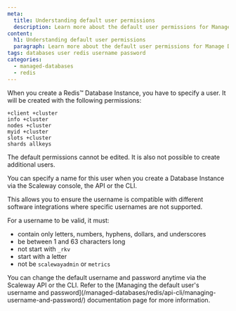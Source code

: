 ```yaml
---
meta:
  title: Understanding default user permissions
  description: Learn more about the default user permissions for Manage Database for Redis™
content:
  h1: Understanding default user permissions
  paragraph: Learn more about the default user permissions for Manage Database for Redis™
tags: databases user redis username password
categories:
  - managed-databases
  - redis
---
```


When you create a Redis™ Database Instance, you have to specify a user. It will be created with the following permissions:

```
+client +cluster
info +cluster
nodes +cluster
myid +cluster
slots +cluster
shards allkeys
```

<Message type="important">
  The default permissions cannot be edited. It is also not possible to create additional users.
</Message>

You can specify a name for this user when you create a Database Instance via the Scaleway console, the API or the CLI.

This allows you to ensure the username is compatible with different software integrations where specific usernames are not supported.

For a username to be valid, it must:
  - contain only letters, numbers, hyphens, dollars, and underscores
  - be between 1 and 63 characters long
  - not start with `_rkv`
  - start with a letter
  - not be `scalewayadmin` or `metrics`

<Message type="important">
  You can change the default username and password anytime via the Scaleway API or the CLI. Refer to the [Managing the default user's username and password](/managed-databases/redis/api-cli/managing-username-and-password/) documentation page for more information.
</Message>